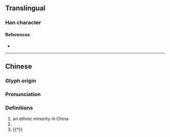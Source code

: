 {{character info/new}}
==Translingual==

===Han character===
{{Han char|rn=94|rad=犬|as=05|sn=8|four=46210|canj=KHAM|ids=⿰犭旦}}

====References====
* {{Han ref|kx=0709.150|dkj=20348|dj=1122.030|hdz=21339.090|uh=72DA|ud=29402|bh=CD63|bd=52579}}

----

==Chinese==
{{zh-forms}}

===Glyph origin===
{{Han etym}}

===Pronunciation===
{{zh-pron
|m=dàn
|c=daan3
|mc=y
|oc=y
|cat=
}}

===Definitions===
{{zh-hanzi}}

# an ethnic minority in China
# {{zh-used in|獦狚|a mythical wolf-like beast with a red head and the eyes of a mouse}}
# {{†}} {{zh-alt-form|旦}}